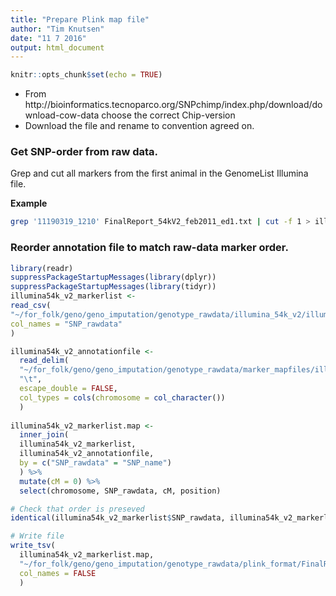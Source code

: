 ```yaml
---
title: "Prepare Plink map file"
author: "Tim Knutsen"
date: "11 7 2016"
output: html_document
---
```


```r
knitr::opts_chunk$set(echo = TRUE)
```

* From http://bioinformatics.tecnoparco.org/SNPchimp/index.php/download/download-cow-data choose the correct Chip-version
* Download the file and rename to convention agreed on. 

### Get SNP-order from raw data.
Grep and cut all markers from the first animal in the GenomeList Illumina file.

**Example**

```bash
grep '11190319_1210' FinalReport_54kV2_feb2011_ed1.txt | cut -f 1 > illumina54k_v2_markerlist.txt
```

### Reorder annotation file to match raw-data marker order.
```r
library(readr)
suppressPackageStartupMessages(library(dplyr))
suppressPackageStartupMessages(library(tidyr))
illumina54k_v2_markerlist <-
read_csv(
"~/for_folk/geno/geno_imputation/genotype_rawdata/illumina_54k_v2/illumina54k_v2_markerlist.txt",
col_names = "SNP_rawdata"
)

illumina54k_v2_annotationfile <-
  read_delim(
  "~/for_folk/geno/geno_imputation/genotype_rawdata/marker_mapfiles/illumina54k_v2_annotationfile.txt",
  "\t",
  escape_double = FALSE,
  col_types = cols(chromosome = col_character())
  )
  
illumina54k_v2_markerlist.map <-
  inner_join(
  illumina54k_v2_markerlist,
  illumina54k_v2_annotationfile,
  by = c("SNP_rawdata" = "SNP_name")
  ) %>% 
  mutate(cM = 0) %>% 
  select(chromosome, SNP_rawdata, cM, position)

# Check that order is preseved
identical(illumina54k_v2_markerlist$SNP_rawdata, illumina54k_v2_markerlist.map$SNP_rawdata)

# Write file
write_tsv(
  illumina54k_v2_markerlist.map,
  "~/for_folk/geno/geno_imputation/genotype_rawdata/plink_format/FinalReport_54kV2_feb2011_ed1.map",
  col_names = FALSE
  )
  
```


